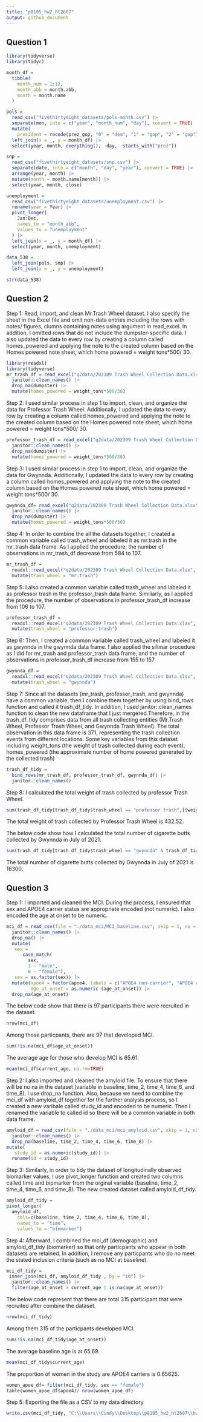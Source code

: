 ```yaml
---
title: "p8105_hw2_ht2607"
output: github_document
---
```


## Question 1

```r
library(tidyverse)
library(tidyr)
```

```r
month_df = 
  tibble(
    month_num = 1:12,
    month_abb = month.abb,
    month = month.name
  )

pols = 
  read_csv("fivethirtyeight_datasets/pols-month.csv") |>
  separate(mon, into = c("year", "month_num", "day"), convert = TRUE) |>
  mutate(
    president = recode(prez_gop, "0" = "dem", "1" = "gop", "2" = "gop")) |>
  left_join(x = _, y = month_df) |> 
  select(year, month, everything(), -day, -starts_with("prez")) 

snp = 
  read_csv("fivethirtyeight_datasets/snp.csv") |>
  separate(date, into = c("month", "day", "year"), convert = TRUE) |>
  arrange(year, month) |>
  mutate(month = month.name[month]) |>
  select(year, month, close) 

unemployment = 
  read_csv("fivethirtyeight_datasets/unemployment.csv") |>
  rename(year = Year) |>
  pivot_longer(
    Jan:Dec, 
    names_to = "month_abb",
    values_to = "unemployment"
  ) |> 
  left_join(x = _, y = month_df) |> 
  select(year, month, unemployment)

data_538 = 
  left_join(pols, snp) |>
  left_join(x = _, y = unemployment)

str(data_538)
```

## Question 2

Step 1: Read, import, and clean Mr.Trash Wheel dataset. I also specify the sheet in the Excel file and omit non-data entries including the rows with notes/ figures, clumns containing notes using argument in read_excel. In addition, I omitted rows that do not include the dumpster-specific data. I also updated the data to every row by creating a column called homes_powered and applying the note to the created column based on the Homes powered note sheet, which home powered = weight tons*500/ 30. 

```r
library(readxl)
library(tidyverse)
mr_trash_df = read_excel("q2data/202309 Trash Wheel Collection Data.xlsx", sheet = "Mr. Trash Wheel") |> 
  janitor::clean_names() |> 
  drop_na(dumpster) |> 
  mutate(homes_powered = weight_tons*500/30)
```

Step 2: I used similar process in step 1 to import, clean, and organize the data for Professor Trash Wheel. Additionally, I updated the data to every row by creating a column called homes_powered and applying the note to the created column based on the Homes powered note sheet, which home powered = weight tons*500/ 30.

```r
professor_trash_df = read_excel("q2data/202309 Trash Wheel Collection Data.xlsx", sheet = "Professor Trash Wheel") |> 
  janitor::clean_names() |> 
  drop_na(dumpster) |> 
  mutate(homes_powered = weight_tons*500/30)
```

Step 3: I used similar process in step 1 to import, clean, and organize the data for Gwynnda. Additionally, I updated the data to every row by creating a column called homes_powered and applying the note to the created column based on the Homes powered note sheet, which home powered = weight tons*500/ 30.

```r
gwynnda_df= read_excel("q2data/202309 Trash Wheel Collection Data.xlsx", sheet = "Gwynnda Trash Wheel") |> 
  janitor::clean_names() |> 
  drop_na(dumpster) |> 
  mutate(homes_powered = weight_tons*500/30)
```

Step 4: In order to combine the all the datasets together, I created a common variable called trash_wheel and labeled it as mr.trash in the mr_trash data frame. As I applied the procedure, the number of observations in mr_trash_df decrease from 584 to 107. 

```r
mr_trash_df = 
  readxl::read_excel("q2data/202309 Trash Wheel Collection Data.xlsx", sheet = "Professor Trash Wheel") |>
  mutate(trash_wheel = "mr.trash")
```

Step 5: I also created a common variable called trash_wheel and labeled it as professor trash in the professor_trash data frame. Similiarly, as I applied the procedure, the number of observations in professor_trash_df increase from 106 to 107. 

```r
professor_trash_df = 
  readxl::read_excel("q2data/202309 Trash Wheel Collection Data.xlsx", sheet = "Professor Trash Wheel") |>
  mutate(trash_wheel = "professor trash")
```

Step 6: Then, I created a common variable called trash_wheel and labeled it as gwynnda in the gwynnda data frame. I also applied the silimar procedure as I did for mr_trash and professor_trash data frame, and the number of observations in professor_trash_df increase from 155 to 157

```r
gwynnda_df = 
  readxl::read_excel("q2data/202309 Trash Wheel Collection Data.xlsx", sheet = "Gwynnda Trash Wheel") |>
  mutate(trash_wheel = "gwynnda")
```

Step 7: Since all the datasets (mr_trash, professor_trash, and gwynnda) have a common variable, then I combine them together by using bind_rows function and called it trash_df_tidy. In addition, I used janitor::clean_names function to clean the new dataframe that I just mergered.Therefore, in the trash_df_tidy comprises data from all trash collecting entities (Mr.Trash Wheel, Professor Trash Wheel, and Gwynnda Trash Wheel). The total observation in this data frame is 371, representing the trash collection events from different locations.
Some key variables from this dataset including weight_tons (the weight of trash collected during each event), homes_powered (the approximate number of home powered generated by the collected trash)

```r
trash_df_tidy = 
  bind_rows(mr_trash_df, professor_trash_df, gwynnda_df) |>
  janitor::clean_names()
```

Step 8: I calculated the total weight of trash collected by professor Trash Wheel. 

```r
sum(trash_df_tidy[trash_df_tidy$trash_wheel == "professor trash",]$weight_tons)
```

The total weight of trash collected by Professor Trash Wheel is  432.52.

The below code show how I calculated the total number of cigarette butts collected by Gwynnda in July of 2021. 

```r
sum(trash_df_tidy[trash_df_tidy$trash_wheel == "gwynnda" & trash_df_tidy$year== 2021 & trash_df_tidy$month== "July",]$cigarette_butts, na.rm = T)
```

The total number of cigarette butts collected by Gwynnda in July of 2021 is 16300.

## Question 3

Step 1: I imported and cleaned the MCI. During the process, I ensured that sex and APOE4 carrier status are appropriate encoded (not numeric). I also encoded the age at onset to be numeric.

```r
mci_df = read_csv(file = "./data_mci/MCI_baseline.csv", skip = 1, na = ".") |>
  janitor::clean_names() |> 
  drop_na() |> 
  mutate(
   sex = 
      case_match(
        sex, 
        1 ~ "male", 
        0 ~ "female"),
   sex = as.factor(sex)) |> 
  mutate(apoe4 = factor(apoe4, labels = c("APOE4 non-carrier", "APOE4 carrier")),
         age_at_onset = as.numeric (age_at_onset)) |> 
  drop_na(age_at_onset)
```

The below code show that there is 97 participants there were recruited in the dataset. 
```r
nrow(mci_df)
```

Among those particpants, there are 97 that developed MCI.
```r
sum(!is.na(mci_df$age_at_onset))
```

The average age for those who develop MCI is 65.61.
```r
mean(mci_df$current_age, na.rm=TRUE)
```

Step 2: I also imported and cleaned the amyloid file. To ensure that there will be no na in the dataset (variable in baseline, time_2, time_4, time_6, and time_8), I use drop_na function. Also, because we need to combine the mci_df with amyloid_df together for the further analysis process, so I created a new varibale called study_id and encoded to be numeric. Then I renamed the variable to called id so there will be a common variable in both data frame. 

```r
amyloid_df = read_csv(file = "./data_mci/mci_amyloid.csv", skip = 1, na = "NA") |>
  janitor::clean_names() |> 
  drop_na(baseline, time_2, time_4, time_6, time_8) |> 
mutate(
   study_id = as.numeric(study_id)) |> 
  rename(id = study_id)
```

Step 3: Similarly, in order to tidy the dataset of longitudinally observed biomarker values, I use pivot_longer function and created two columns called time and bipmarker from the orginal variable (baseline, time_2, time_4, time_6, and time_8). The new created dataset called amyloid_df_tidy. 

```r
amyloid_df_tidy = 
pivot_longer(
  amyloid_df,
    cols=c(baseline, time_2, time_4, time_6, time_8), 
    names_to = "time",
    values_to = "biomarker")
```

Step 4: Afterward, I combined the mci_df (demographic) and amyloid_df_tidy (biomarker) so that only particpants who appear in both datasets are retained. In addition, I remove any particpants who do no meet the stated inclusion criteria (such as no MCI at baseline).

```r
mci_df_tidy = 
 inner_join(mci_df, amyloid_df_tidy , by = "id") |> 
  janitor::clean_names() |> 
  filter(age_at_onset > current_age | is.na(age_at_onset))
```

The below code represent that there are total 315 participant that were recruited after combine the dataset. 
```r
nrow(mci_df_tidy)
```

Among them 315 of the particpants developed MCI.
```r
sum(!is.na(mci_df_tidy$age_at_onset))
```

The average baseline age is at 65.69.
```r
mean(mci_df_tidy$current_age)
```

The proportion of women in the study are APOE4 carriers is 0.65625.
```r
women_apoe_df= filter(mci_df_tidy, sex == "female")
table(women_apoe_df$apoe4)/ nrow(women_apoe_df)
```

Step 5: Exporting the file as a CSV to my data directory

```r
write.csv(mci_df_tidy, "C:\\Users\\Cindy\\Desktop\\p8105_hw2_ht2607\\hw2.csv", row.names=FALSE)
```

